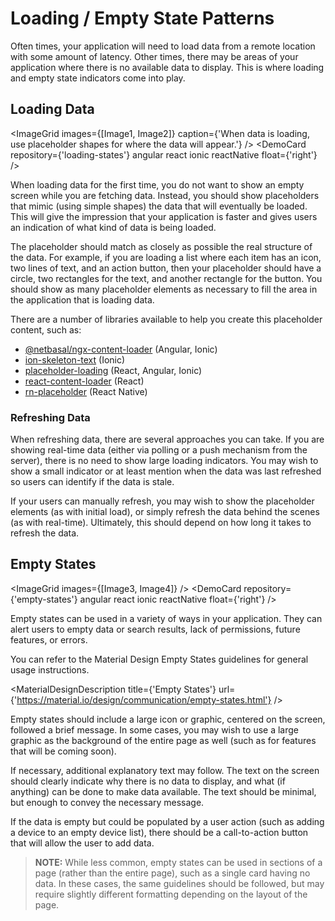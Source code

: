 
# Loading / Empty State Patterns

Often times, your application will need to load data from a remote location with some amount of latency. Other times, there may be areas of your application where there is no available data to display. This is where loading and empty state indicators come into play.

## Loading Data

<ImageGrid
    images={[Image1, Image2]}
    caption={'When data is loading, use placeholder shapes for where the data will appear.'}
/>
<DemoCard repository={'loading-states'} angular react ionic reactNative float={'right'} />

When loading data for the first time, you do not want to show an empty screen while you are fetching data. Instead, you should show placeholders that mimic (using simple shapes) the data that will eventually be loaded. This will give the impression that your application is faster and gives users an indication of what kind of data is being loaded.

The placeholder should match as closely as possible the real structure of the data. For example, if you are loading a list where each item has an icon, two lines of text, and an action button, then your placeholder should have a circle, two rectangles for the text, and another rectangle for the button. You should show as many placeholder elements as necessary to fill the area in the application that is loading data.

There are a number of libraries available to help you create this placeholder content, such as:

-   [@netbasal/ngx-content-loader](https://www.npmjs.com/package/@netbasal/ngx-content-loader) (Angular, Ionic)
-   [ion-skeleton-text](https://ionicframework.com/docs/api/skeleton-text) (Ionic)
-   [placeholder-loading](https://www.npmjs.com/package/placeholder-loading) (React, Angular, Ionic)
-   [react-content-loader](https://www.npmjs.com/package/react-content-loader) (React)
-   [rn-placeholder](https://www.npmjs.com/package/rn-placeholder) (React Native)

### Refreshing Data

When refreshing data, there are several approaches you can take. If you are showing real-time data (either via polling or a push mechanism from the server), there is no need to show large loading indicators. You may wish to show a small indicator or at least mention when the data was last refreshed so users can identify if the data is stale.

If your users can manually refresh, you may wish to show the placeholder elements (as with initial load), or simply refresh the data behind the scenes (as with real-time). Ultimately, this should depend on how long it takes to refresh the data.

## Empty States

<ImageGrid images={[Image3, Image4]} />
<DemoCard repository={'empty-states'} angular react ionic reactNative float={'right'} />

Empty states can be used in a variety of ways in your application. They can alert users to empty data or search results, lack of permissions, future features, or errors.

You can refer to the Material Design Empty States guidelines for general usage instructions.

<MaterialDesignDescription title={'Empty States'} url={'https://material.io/design/communication/empty-states.html'} />

Empty states should include a large icon or graphic, centered on the screen, followed a brief message. In some cases, you may wish to use a large graphic as the background of the entire page as well (such as for features that will be coming soon).

If necessary, additional explanatory text may follow. The text on the screen should clearly indicate why there is no data to display, and what (if anything) can be done to make data available. The text should be minimal, but enough to convey the necessary message.

If the data is empty but could be populated by a user action (such as adding a device to an empty device list), there should be a call-to-action button that will allow the user to add data.

> **NOTE:** While less common, empty states can be used in sections of a page (rather than the entire page), such as a single card having no data. In these cases, the same guidelines should be followed, but may require slightly different formatting depending on the layout of the page.
